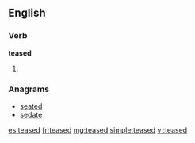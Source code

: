 ==English==

===Verb===
'''teased'''

# {{past of|[[tease]]}}

===Anagrams===
* [[seated#English|seated]]
* [[sedate#English|sedate]]

[[es:teased]]
[[fr:teased]]
[[mg:teased]]
[[simple:teased]]
[[vi:teased]]